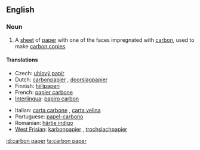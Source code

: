 ==English==

===Noun===
{{en-noun|sg=[[carbon]] [[paper]]}}

# A [[sheet]] of [[paper]] with one of the faces impregnated with [[carbon]], used to make [[carbon copy|carbon copies]].

====Translations====
{{trans-top|sheet of paper used to make carbon copies}}
* Czech: [[uhlový papír]]  {{m}}
* Dutch: [[carbonpapier]] {{n}}, [[doorslagpapier]] {{n}}
* Finnish: [[hiilipaperi]]
* French: [[papier carbone]] {{m}}
* [[Interlingua]]: [[papiro carbon]]
{{trans-mid}}
* Italian: [[carta carbone]]  {{f}}, [[carta velina]] {{f}}
* Portuguese: [[papel-carbono]] {{m}}
* Romanian: [[hârtie indigo]] {{f}}
* [[West Frisian]]: [[karbonpapier]] {{n}}, [[trochslachpapier]] {{n}}
{{trans-bottom}}

[[id:carbon paper]]
[[ta:carbon paper]]